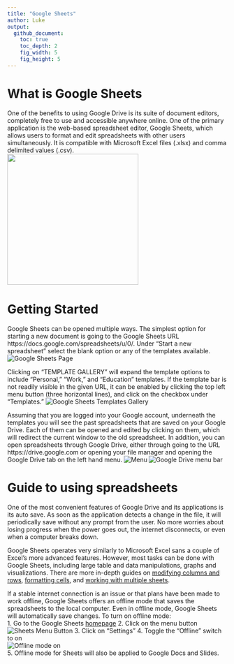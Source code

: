 ```yaml
---
title: "Google Sheets"
author: Luke
output:
  github_document:
    toc: true
    toc_depth: 2
    fig_width: 5
    fig_height: 5
---
```


# What is Google Sheets
One of the benefits to using Google Drive is its suite of document editors, completely free to use and accessible anywhere online. One of the primary application is the web-based spreadsheet editor, Google Sheets, which allows users to format and edit spreadsheets with other users simultaneously. It is compatible with Microsoft Excel files (.xlsx) and comma delimited values (.csv).  
<img src="https://user-images.githubusercontent.com/21327023/26968653-ca88f84e-4cd0-11e7-9f7f-006eff1dd41e.png" width="300">

# Getting Started
Google Sheets can be opened multiple ways. The simplest option for starting a new document is going to the Google Sheets URL https://docs.google.com/spreadsheets/u/0/. Under "Start a new spreadsheet" select the blank option or any of the templates available. 
![Google Sheets Page](https://user-images.githubusercontent.com/21327023/26968650-c79d6458-4cd0-11e7-8107-004b4813cd69.png)

Clicking on "TEMPLATE GALLERY" will expand the template options to include "Personal," "Work," and "Education" templates. If the template bar is not readily visible in the given URL, it can be enabled by clicking the top left menu button (three horizontal lines), and click on the checkbox under "Templates."
![Google Sheets Templates Gallery](https://user-images.githubusercontent.com/21327023/26968642-c1fbb220-4cd0-11e7-8d4e-8c27a3bd070b.png)

Assuming that you are logged into your Google account, underneath the templates you will see the past spreadsheets that are saved on your Google Drive. Each of them can be opened and edited by clicking on them, which will redirect the current window to the old spreadsheet. In addition, you can open spreadsheets through Google Drive, either through going to the URL https://drive.google.com or opening your file manager and opening the Google Drive tab on the left hand menu. 
![Menu](https://user-images.githubusercontent.com/21327023/26968890-b6ee7d62-4cd1-11e7-96ea-7246fe7ccfce.png)
![Google Drive menu bar](https://user-images.githubusercontent.com/21327023/26968889-b6edc7e6-4cd1-11e7-989a-60968cadd8de.png)

# Guide to using spreadsheets
One of the most convenient features of Google Drive and its applications is its auto save. As soon as the application detects a change in the file, it will periodically save without any prompt from the user. No more worries about losing progress when the power goes out, the internet disconnects, or even when a computer breaks down. 

Google Sheets operates very similarly to Microsoft Excel sans a couple of Excel's more advanced features. However, most tasks can be done with Google Sheets, including large table and data manipulations, graphs and visualizations. There are more in-depth guides on [modifying columns and rows](https://www.gcflearnfree.org/googlespreadsheets/modifying-columns-rows-and-cells/1/), [formatting cells](https://www.gcflearnfree.org/googlespreadsheets/formatting-cells/1/), and [working with multiple sheets](https://www.gcflearnfree.org/googlespreadsheets/working-with-multiple-sheets/1/).

If a stable internet connection is an issue or that plans have been made to work offline, Google Sheets offers an offline mode that saves the spreadsheets to the local computer. Even in offline mode, Google Sheets will automatically save changes. 
To turn on offline mode:  
1. Go to the Google Sheets [homepage](https://docs.google.com/spreadsheets/u/0/) 
2. Click on the menu button ![Sheets Menu Button](https://user-images.githubusercontent.com/21327023/26970155-4fea4740-4cd6-11e7-99a4-5f2b9c1046dd.png)
3. Click on "Settings"
4. Toggle the "Offline" switch to on  
![Offline mode on](https://user-images.githubusercontent.com/21327023/26970156-4febf0b8-4cd6-11e7-87b2-2cb5d40ef7f6.png)  
5. Offline mode for Sheets will also be applied to Google Docs and Slides.
